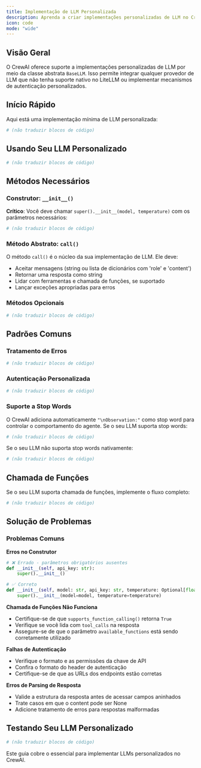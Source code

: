 ```yaml
---
title: Implementação de LLM Personalizada
description: Aprenda a criar implementações personalizadas de LLM no CrewAI.
icon: code
mode: "wide"
---
```


## Visão Geral

O CrewAI oferece suporte a implementações personalizadas de LLM por meio da classe abstrata `BaseLLM`. Isso permite integrar qualquer provedor de LLM que não tenha suporte nativo no LiteLLM ou implementar mecanismos de autenticação personalizados.

## Início Rápido

Aqui está uma implementação mínima de LLM personalizada:

```python
# (não traduzir blocos de código)
```

## Usando Seu LLM Personalizado

```python
# (não traduzir blocos de código)
```

## Métodos Necessários

### Construtor: `__init__()`

**Crítico**: Você deve chamar `super().__init__(model, temperature)` com os parâmetros necessários:

```python
# (não traduzir blocos de código)
```

### Método Abstrato: `call()`

O método `call()` é o núcleo da sua implementação de LLM. Ele deve:

- Aceitar mensagens (string ou lista de dicionários com 'role' e 'content')
- Retornar uma resposta como string
- Lidar com ferramentas e chamada de funções, se suportado
- Lançar exceções apropriadas para erros

### Métodos Opcionais

```python
# (não traduzir blocos de código)
```

## Padrões Comuns

### Tratamento de Erros

```python
# (não traduzir blocos de código)
```

### Autenticação Personalizada

```python
# (não traduzir blocos de código)
```

### Suporte a Stop Words

O CrewAI adiciona automaticamente `"\nObservation:"` como stop word para controlar o comportamento do agente. Se o seu LLM suporta stop words:

```python
# (não traduzir blocos de código)
```

Se o seu LLM não suporta stop words nativamente:

```python
# (não traduzir blocos de código)
```

## Chamada de Funções

Se o seu LLM suporta chamada de funções, implemente o fluxo completo:

```python
# (não traduzir blocos de código)
```

## Solução de Problemas

### Problemas Comuns

**Erros no Construtor**
```python
# ❌ Errado - parâmetros obrigatórios ausentes
def __init__(self, api_key: str):
    super().__init__()

# ✅ Correto
def __init__(self, model: str, api_key: str, temperature: Optional[float] = None):
    super().__init__(model=model, temperature=temperature)
```

**Chamada de Funções Não Funciona**
- Certifique-se de que `supports_function_calling()` retorna `True`
- Verifique se você lida com `tool_calls` na resposta
- Assegure-se de que o parâmetro `available_functions` está sendo corretamente utilizado

**Falhas de Autenticação**
- Verifique o formato e as permissões da chave de API
- Confira o formato do header de autenticação
- Certifique-se de que as URLs dos endpoints estão corretas

**Erros de Parsing de Resposta**
- Valide a estrutura da resposta antes de acessar campos aninhados
- Trate casos em que o content pode ser None
- Adicione tratamento de erros para respostas malformadas

## Testando Seu LLM Personalizado

```python
# (não traduzir blocos de código)
```

Este guia cobre o essencial para implementar LLMs personalizados no CrewAI.
